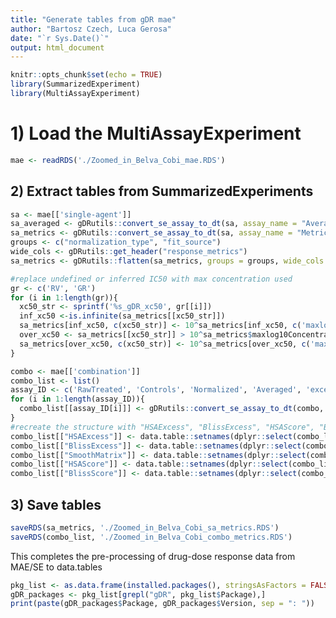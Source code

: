 ```yaml
---
title: "Generate tables from gDR mae"
author: "Bartosz Czech, Luca Gerosa"
date: "`r Sys.Date()`"
output: html_document
---
```


```r
knitr::opts_chunk$set(echo = TRUE)
library(SummarizedExperiment)
library(MultiAssayExperiment)
```

# 1) Load the MultiAssayExperiment

```r
mae <- readRDS('./Zoomed_in_Belva_Cobi_mae.RDS')
```

## 2) Extract tables from SummarizedExperiments

```r
sa <- mae[['single-agent']]
sa_averaged <- gDRutils::convert_se_assay_to_dt(sa, assay_name = "Averaged")
sa_metrics <- gDRutils::convert_se_assay_to_dt(sa, assay_name = "Metrics")
groups <- c("normalization_type", "fit_source")
wide_cols <- gDRutils::get_header("response_metrics")
sa_metrics <- gDRutils::flatten(sa_metrics, groups = groups, wide_cols = wide_cols)

#replace undefined or inferred IC50 with max concentration used
gr <- c('RV', 'GR')
for (i in 1:length(gr)){
  xc50_str <- sprintf('%s_gDR_xc50', gr[[i]])
  inf_xc50 <-is.infinite(sa_metrics[[xc50_str]])
  sa_metrics[inf_xc50, c(xc50_str)] <- 10^sa_metrics[inf_xc50, c('maxlog10Concentration')]
  over_xc50 <- sa_metrics[[xc50_str]] > 10^sa_metrics$maxlog10Concentration
  sa_metrics[over_xc50, c(xc50_str)] <- 10^sa_metrics[over_xc50, c('maxlog10Concentration')]
}

combo <- mae[['combination']]
combo_list <- list()
assay_ID <- c('RawTreated', 'Controls', 'Normalized', 'Averaged', 'excess', 'all_iso_points', 'isobolograms', 'scores', 'Metrics')
for (i in 1:length(assay_ID)){
  combo_list[[assay_ID[i]]] <- gDRutils::convert_se_assay_to_dt(combo, assay_name = assay_ID[i])
}
#recreate the structure with "HSAExcess", "BlissExcess", "HSAScore", "BlissScore" as fields
combo_list[["HSAExcess"]] <- data.table::setnames(dplyr::select(combo_list$excess, -c('bliss_excess', 'smooth')), "hsa_excess", "excess")
combo_list[["BlissExcess"]] <- data.table::setnames(dplyr::select(combo_list$excess, -c('hsa_excess', 'smooth')), "bliss_excess", "excess")
combo_list[["SmoothMatrix"]] <- data.table::setnames(dplyr::select(combo_list$excess, -c('bliss_excess', 'hsa_excess')), "smooth", "x")
combo_list[["HSAScore"]] <- data.table::setnames(dplyr::select(combo_list$score, -c('bliss_score',  'CIScore_50', 'CIScore_80')), "hsa_score", "x")
combo_list[["BlissScore"]] <- data.table::setnames(dplyr::select(combo_list$score, -c('hsa_score',  'CIScore_50', 'CIScore_80')), "bliss_score", "x")
```

## 3) Save tables

```r
saveRDS(sa_metrics, './Zoomed_in_Belva_Cobi_sa_metrics.RDS')
saveRDS(combo_list, './Zoomed_in_Belva_Cobi_combo_metrics.RDS')
```

This completes the pre-processing of drug-dose response data from MAE/SE to data.tables

```r
pkg_list <- as.data.frame(installed.packages(), stringsAsFactors = FALSE)
gDR_packages <- pkg_list[grepl("gDR", pkg_list$Package),]
print(paste(gDR_packages$Package, gDR_packages$Version, sep = ": "))
```
